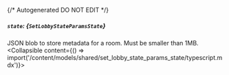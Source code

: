 {/* Autogenerated DO NOT EDIT  */}

##### `state`: *{`SetLobbyStateParamsState`}*
JSON blob to store metadata for a room. Must be smaller than 1MB.
<Collapsible content={() => import('/content/models/shared/set_lobby_state_params_state/typescript.mdx')}>
</Collapsible>

